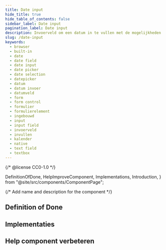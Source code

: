 ```yaml
---
title: Date input
hide_title: true
hide_table_of_contents: false
sidebar_label: Date input
pagination_label: Date input
description: Invoerveld om een datum in te vullen met de mogelijkheden die de browser biedt.
slug: /date-input
keywords:
  - browser
  - built-in
  - date
  - date field
  - date input
  - date picker
  - date selection
  - datepicker
  - datum
  - datum invoer
  - datumveld
  - form
  - form control
  - formulier
  - formulierelement
  - ingebouwd
  - input
  - input field
  - invoerveld
  - invullen
  - kalender
  - native
  - text field
  - textbox
---
```


{/* @license CC0-1.0 */}

  DefinitionOfDone,
  HelpImproveComponent,
  Implementations,
  Introduction,
} from "@site/src/components/ComponentPage";

{/* Add name and description for the component */}


<Introduction component={component} headingLevel={1} description={description} />

## Definition of Done

<DefinitionOfDone component={component} headingLevel={3} />

## Implementaties

<Implementations component={component} headingLevel={3} />

## Help component verbeteren

<HelpImproveComponent component={component} headingLevel={3} />
